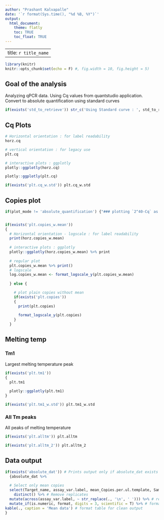 ```yaml
---
author: "Prashant Kalvapalle"
date: '`r format(Sys.time(), "%d %B, %Y")`'
output: 
  html_document:
    theme: flatly
    toc: TRUE
    toc_float: TRUE
---
```


---
title: `r title_name`
---

```r
library(knitr)
knitr::opts_chunk$set(echo = F) #, fig.width = 10, fig.height = 5)
```

## Goal of the analysis

Analyzing qPCR data. Using Cq values from quantstudio application. Convert to absolute quantification using standard curves  

``` r
if(exists('std_to_retrieve')) str_c('Using Standard curve : ', std_to_retrieve)

```

## Cq Plots

``` r
# Horizontal orientation : for label readability
horz.cq

# vertical orientation : for legacy use
plt.cq

# interactive plots : ggplotly
plotly::ggplotly(horz.cq)

plotly::ggplotly(plt.cq)

if(exists('plt.cq_w.std')) plt.cq_w.std

```

## Copies plot

``` r

if(plot_mode != 'absolute_quantification') {"### plotting `2^40-Cq` as an estimate : not representative copy number"}


if(exists('plt.copies_w.mean')) 
{
  # Horizontal orientation - logscale : for label readability
  print(horz.copies_w.mean)
  
  # interactive plots : ggplotly
  plotly::ggplotly(horz.copies_w.mean) %>% print
  
  # regular plot
  plt.copies_w.mean %>% print()
  # logscale
  log.copies_w.mean <- format_logscale_y(plt.copies_w.mean)
  
  } else {

    # plot plain copies without mean
    if(exists('plt.copies')) 
    {
      print(plt.copies)
      
      format_logscale_y(plt.copies)
    }
  }


```

## Melting temp

### Tm1

Largest melting temperature peak
```r

if(exists('plt.tm1'))
{
  plt.tm1
  
  plotly::ggplotly(plt.tm1)
}

if(exists('plt.tm1_w.std')) plt.tm1_w.std

```

### All Tm peaks

All peaks of melting temperature
```r
if(exists('plt.alltm')) plt.alltm

if(exists('plt.alltm_2')) plt.alltm_2

```

## Data output

```r

if(exists('absolute_dat')) # Prints output only if absolute_dat exists
  {absolute_dat %>% 
  
  # Select only mean copies
  select(Target_name, assay_var.label, mean_Copies.per.ul.template, Sample_category) %>% 
    distinct() %>% # Remove replicates
  mutate(across(assay_var.label, ~ str_replace(., '\n', ' '))) %>% # replace new lines with space
  mutate_if(is.numeric, format, digits = 3, scientific = T) %>% # format scientific with 2 decimal plates
kable(., caption = 'Mean data') # format table for clean output
}

```
